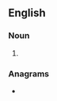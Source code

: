 ==English==
{{wikipedia|Area of Outstanding Natural Beauty}}

===Noun===
{{en-noun}}

# {{initialism of|[[area]] [[of]] [[outstanding]] [[natural]] [[beauty]]|lang=en}}

===Anagrams===
* {{anagrams|en|Abon|Bano|Oban|baon|bona}}
